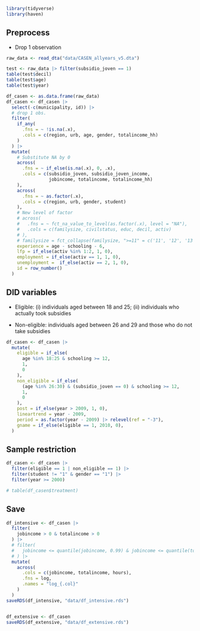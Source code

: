 ```r
library(tidyverse)
library(haven)
```


## Preprocess

-   Drop 1 observation

```r
raw_data <- read_dta("data/CASEN_allyears_v5.dta")

test <- raw_data |> filter(subsidio_joven == 1)
table(test$decil)
table(test$age)
table(test$year)
```

```r
df_casen <- as.data.frame(raw_data)
df_casen <- df_casen |> 
  select(-c(municipality, id)) |> 
  # drop 1 obs. 
  filter(
    if_any(
      .fns = ~ !is.na(.x),
      .cols = c(region, urb, age, gender, totalincome_hh)
    )
  ) |>
  mutate(
    # Substitute NA by 0
    across(
      .fns = ~ if_else(is.na(.x), 0, .x),
      .cols = c(subsidio_joven, subsidio_joven_income, 
                jobincome, totalincome, totalincome_hh)
    ),
    across(
      .fns = ~ as.factor(.x), 
      .cols = c(region, urb, gender, student)
    ),
    # New level of factor
    # across(
    #   .fns = ~ fct_na_value_to_level(as.factor(.x), level = "NA"), 
    #   .cols = c(familysize, civilstatus, educ, decil, activ)
    # ),
    # familysize = fct_collapse(familysize, ">=11" = c('11', '12', '13', '14', '15', '16', '17', '18', '19', '20', '21', '22', '25')), 
    experience = age - schooling - 6, 
    lfp = if_else(activ %in% 1:2, 1, 0), 
    employment = if_else(activ == 1, 1, 0), 
    unemployment =  if_else(activ == 2, 1, 0), 
    id = row_number()
  )
```

## DID variables

-   Eligible: (i) individuals aged between 18 and 25; (ii) individuals who actually took subsidies

-   Non-eligible: individuals aged between 26 and 29 and those who do not take subsidies

```r
df_casen <- df_casen |> 
  mutate(
    eligible = if_else(
      age %in% 18:25 & schooling >= 12, 
      1, 
      0
    ), 
    non_eligible = if_else(
      (age %in% 26:30) & (subsidio_joven == 0) & schooling >= 12, 
      1,
      0
    ), 
    post = if_else(year > 2009, 1, 0),
    lineartrend = year - 2009, 
    period = as.factor(year - 2009) |> relevel(ref = "-3"),
    gname = if_else(eligible == 1, 2010, 0), 
  ) 
```

## Sample restriction

```r
df_casen <- df_casen |> 
  filter(eligible == 1 | non_eligible == 1) |> 
  filter(student != "1" & gender == "1") |> 
  filter(year >= 2000)

# table(df_casen$treatment)
```

## Save 

```r
df_intensive <- df_casen |> 
  filter(
    jobincome > 0 & totalincome > 0 
  ) |> 
  # filter(
  #   jobincome <= quantile(jobincome, 0.99) & jobincome <= quantile(totalincome, 0.99)
  # ) |> 
  mutate(
    across(
      .cols = c(jobincome, totalincome, hours), 
      .fns = log,
      .names = "log_{.col}"
    )
  )
saveRDS(df_intensive, "data/df_intensive.rds")


df_extensive <- df_casen
saveRDS(df_extensive, "data/df_extensive.rds")
```



